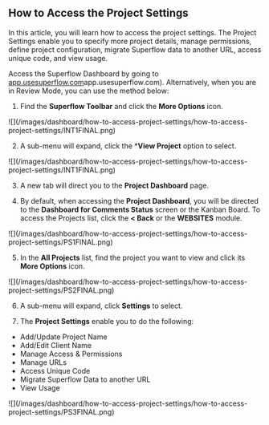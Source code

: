 ## How to Access the Project Settings

In this article, you will learn how to access the project settings. The Project Settings enable you to specify more project details, manage permissions, define project configuration, migrate Superflow data to another URL, access unique code, and view usage.

Access the Superflow Dashboard by going to [app.usesuperflow.com](app.usesuperflow.com)app.usesuperflow.com). Alternatively, when you are in Review Mode, you can use the method below:

1. Find the **Superflow Toolbar** and click the **More Options** icon.

<Frame>
![](/images/dashboard/how-to-access-project-settings/how-to-access-project-settings/INT1FINAL.png)
</Frame>

2. A sub-menu will expand, click the ***View Project** option to select.

<Frame>
![](/images/dashboard/how-to-access-project-settings/how-to-access-project-settings/INT1FINAL.png)
</Frame>

3. A new tab will direct you to the **Project Dashboard** page.

4. By default, when accessing the **Project Dashboard**, you will be directed to the **Dashboard for Comments Status** screen or the Kanban Board. To access the Projects list, click the **< Back** or the **WEBSITES** module.

<Frame>
![](/images/dashboard/how-to-access-project-settings/how-to-access-project-settings/PS1FINAL.png)
</Frame>

5. In the **All Projects** list, find the project you want to view and click its **More Options** icon.


<Frame>
![](/images/dashboard/how-to-access-project-settings/how-to-access-project-settings/PS2FINAL.png)
</Frame>

6. A sub-menu will expand, click **Settings** to select.

7. The **Project Settings** enable you to do the following:
- Add/Update Project Name
- Add/Edit Client Name
- Manage Access & Permissions
- Manage URLs
- Access Unique Code
- Migrate Superflow Data to another URL
- View Usage

<Frame>
![](/images/dashboard/how-to-access-project-settings/how-to-access-project-settings/PS3FINAL.png)
</Frame>





